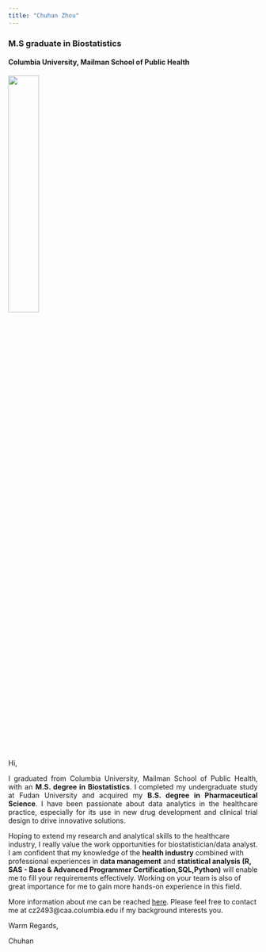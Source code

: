 ```yaml
---
title: "Chuhan Zhou"
---
```


### M.S graduate in Biostatistics
#### Columbia University, Mailman School of Public Health

<img src="IMG_2487.JPG" style="width:35%">  

<body style="background-image:url('off-white-bg.jpg');">

Hi,

<p style="text-align:justify;">   
I graduated from Columbia University, Mailman School of Public Health, with an **M.S. degree in Biostatistics**. I completed my undergraduate study at Fudan University and acquired my **B.S. degree in Pharmaceutical Science**. I have been passionate about data analytics in the healthcare practice, especially for its use in new drug development and clinical trial design to drive innovative solutions.  
</p>

<p style="text-align:justify;">  
Hoping to extend my research and analytical skills to the healthcare industry, I really value the work opportunities for biostatistician/data analyst. I am confident that my knowledge of the **health industry** combined with professional experiences in **data management** and **statistical analysis (R, SAS - Base & Advanced Programmer Certification,SQL,Python)** will enable me to fill your requirements effectively.  Working on your team is also of great importance for me to gain more hands-on experience in this field. 

</p>


More information about me can be reached [here](about.html). Please feel free to contact me at cz2493@caa.columbia.edu if my background interests you. 


Warm Regards,



Chuhan



